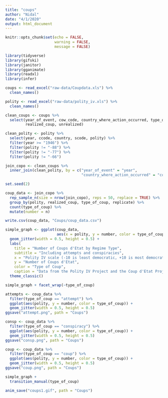 ```yaml
---
title: "coups"
author: "Nidal"
date: "4/1/2020"
output: html_document
---
```


```r
knitr::opts_chunk$set(echo = FALSE,
                      warning = FALSE,
                      message = FALSE)

library(tidyverse)
library(gifski)
library(janitor)
library(gganimate)
library(readxl)
library(infer)

coups <- read_excel("raw-data/Coupdata.xls") %>% 
  clean_names()

polity <- read_excel("raw-data/polity_iv.xls") %>% 
  clean_names()
```

```r

clean_coups <- coups %>% 
  select(year_of_event, cow_code, country_where_action_occurred, type_of_coup, 
         realized_coup, unrealized)

clean_polity <- polity %>% 
  select(year, ccode, country, scode, polity) %>% 
  filter(year >= "1946") %>% 
  filter(polity != "-88") %>% 
  filter(polity != "-77") %>% 
  filter(polity != "-66")

join_copo <- clean_coups %>% 
  inner_join(clean_polity, by = c("year_of_event" = "year", 
                                  "country_where_action_occurred" = "country"))
```

```r

set.seed(2)

coup_data <- join_copo %>%
  rep_sample_n(size = nrow(join_copo), reps = 50, replace = TRUE) %>% 
  group_by(polity, realized_coup, type_of_coup, replicate) %>% 
  count(type_of_coup) %>% 
  mutate(number = n)

write.csv(coup_data, "Coups/coup_data.csv")
```

```r

simple_graph <- ggplot(coup_data, 
                       aes(x = polity, y = number, color = type_of_coup)) + 
  geom_jitter(width = 0.5, height = 0.5) +
  labs(
    title = "Number of Coups d'Etat by Regime Type",
    subtitle = "Including attempts and conspiracies",
    x = "Polity IV scale (-10 is least democratic, +10 is most democratic)",
    y = "Number of Coups d'Etat",
    color = "Type of Coup",
    caption = "Data from the Polity IV Project and the Coup d'Etat Project") +
  theme_classic()

simple_graph + facet_wrap(~type_of_coup)

attempts <- coup_data %>% 
  filter(type_of_coup == "attempt") %>% 
  ggplot(aes(polity, y = number, color = type_of_coup)) + 
  geom_jitter(width = 0.5, height = 0.5)
ggsave("attempt.png", path = "Coups")

consp <- coup_data %>% 
  filter(type_of_coup == "conspiracy") %>% 
  ggplot(aes(polity, y = number, color = type_of_coup)) + 
  geom_jitter(width = 0.5, height = 0.5)
ggsave("consp.png", path = "Coups")

coup <- coup_data %>% 
  filter(type_of_coup == "coup") %>% 
  ggplot(aes(polity, y = number, color = type_of_coup)) + 
  geom_jitter(width = 0.5, height = 0.5)
ggsave("coup.png", path = "Coups")
```


```r

simple_graph +
  transition_manual(type_of_coup)

anim_save("coups1.gif", path = "Coups")

```


